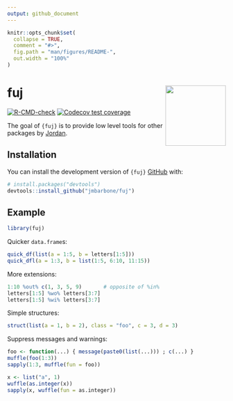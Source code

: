 ```yaml
---
output: github_document
---
```


<!-- README.md is generated from README.Rmd. Please edit that file -->

```r
knitr::opts_chunk$set(
  collapse = TRUE,
  comment = "#>",
  fig.path = "man/figures/README-",
  out.width = "100%"
)
```

# fuj <a href='https://github.com/jmbarbone/fuj'><img src='man/figures/logo.png' align="right" height="139" /></a>

<!-- badges: start -->
[![R-CMD-check](https://github.com/jmbarbone/fuj/actions/workflows/R-CMD-check.yaml/badge.svg)](https://github.com/jmbarbone/fuj/actions/workflows/R-CMD-check.yaml)
[![Codecov test coverage](https://codecov.io/gh/jmbarbone/fuj/branch/main/graph/badge.svg)](https://app.codecov.io/gh/jmbarbone/fuj?branch=main)
<!-- badges: end -->

The goal of `{fuj}` is to provide low level tools for other packages by [Jordan](https://github.com/jmbarbone).

## Installation

You can install the development version of `{fuj}` [GitHub](https://github.com/) with:

``` r
# install.packages("devtools")
devtools::install_github("jmbarbone/fuj")
```

## Example

```r
library(fuj)
```

Quicker `data.frame`s:

```r
quick_df(list(a = 1:5, b = letters[1:5]))
quick_dfl(a = 1:3, b = list(1:5, 6:10, 11:15))
```

More extensions:

```r
1:10 %out% c(1, 3, 5, 9)       # opposite of %in% 
letters[1:5] %wo% letters[3:7]
letters[1:5] %wi% letters[3:7]
```

Simple structures:

```r
struct(list(a = 1, b = 2), class = "foo", c = 3, d = 3)
```

Suppress messages and warnings:

```r
foo <- function(...) { message(paste0(list(...))) ; c(...) }
muffle(foo(1:3))
sapply(1:3, muffle(fun = foo))

x <- list("a", 1)
wuffle(as.integer(x))
sapply(x, wuffle(fun = as.integer))
```


